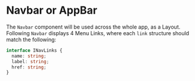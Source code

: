 

<Meta title="Navbar" component={Navbar} decorators={[withKnobs]} />

# Navbar or AppBar

The `Navbar` component will be used across the whole app, as a Layout.
Following `Navbar` displays 4 Menu Links, where each `link` structure should match
the following:

```ts
interface INavLinks {
  name: string;
  label: string;
  href: string;
}
```

<Preview className="custom-preview">
  <Story name="basic">
    <Navbar links={links} />
  </Story>
</Preview>
